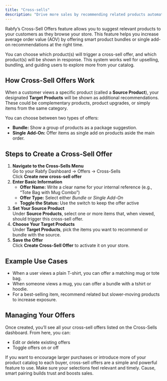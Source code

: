 ```yaml
---
title: "Cross-sells"
description: "Drive more sales by recommending related products automatically"
---
```


Rabfy’s Cross-Sell Offers feature allows you to suggest relevant products to your customers as they browse your store. This feature helps you increase average order value (AOV) by offering smart product bundles or single add-on  recommendations at the right time.

You can choose which product(s) will trigger a cross-sell offer, and which product(s) will be shown in response. This system works well for upselling, bundling, and guiding users to explore more from your catalog.

## How Cross-Sell Offers Work

When a customer views a specific product (called a **Source Product**), your designated **Target Products** will be shown as additional recommendations. These could be complementary products, product upgrades, or simply items from the same category.

You can choose between two types of offers:

- **Bundle:** Show a group of products as a package suggestion.
- **Single** **Add-On:** Offer items as single add on products aside the main order.

## Steps to Create a Cross-Sell Offer

1. **Navigate to the Cross-Sells Menu**\
   Go to your Rabfy Dashboard → Offers → Cross-Sells\
   Click **Create new cross-sell offer**
2. **Enter Basic Information**
   - **Offer Name:** Write a clear name for your internal reference (e.g., “Tote Bag with Mug Combo”)
   - **Offer Type:** Select either _Bundle_ or _Single Add-On_
   - **Toggle the Status:** Use the switch to keep the offer active
3. **Set Your Source Product**\
   Under **Source Products**, select one or more items that, when viewed, should trigger this cross-sell offer.
4. **Choose Your Target Products**\
   Under **Target Products**, pick the items you want to recommend or bundle with the source.
5. **Save the Offer**\
   Click **Create Cross-Sell Offer** to activate it on your store.

## Example Use Cases

- When a user views a plain T-shirt, you can offer a matching mug or tote bag.
- When someone views a mug, you can offer a bundle with a tshirt or hoodie.
- For a best-selling item, recommend related but slower-moving products to increase exposure.

## Managing Your Offers

Once created, you’ll see all your cross-sell offers listed on the Cross-Sells dashboard. From here, you can:

- Edit or delete existing offers
- Toggle offers on or off

If you want to encourage larger purchases or introduce more of your product catalog to each buyer, cross-sell offers are a simple and powerful feature to use. Make sure your selections feel relevant and timely. Cause, smart pairing builds trust and boosts sales.